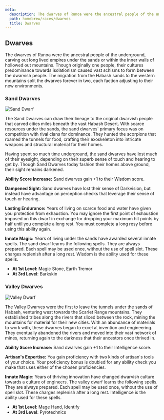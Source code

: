 ```yaml
---
meta:
  description: The dwarves of Runoa were the ancestral people of the underground, carving out long lived empires under the sands or within the inner walls of hollowed out mountains. Though originally one people, their cultures predominance towards isolationism caused vast schisms to form between the dwarvish people.
  path: homebrew/races/dwarves
  title: Dwarves
---
```




<Navbar/>

## Dwarves

The dwarves of Runoa were the ancestral people of the underground, carving out long lived empires under the sands or within the inner walls of hollowed out mountains. Though originally one people, their cultures predominance towards isolationism caused vast schisms to form between the dwarvish people. The migration from the Habash sands to the western mountains split the dwarves forever in two, each faction adjusting to their new environments.

### Sand Dwarves

<img alt="Sand Dwarf" src={sandDwarf}/>

The Sand Dwarves can draw their lineage to the original dwarvish people that carved cities miles beneath the vast Habash Desert. With scarce resources under the sands, the sand dwarves' primary focus was on competition with rival clans for dominance. They hunted the scorpions that roamed the tunnels for food, crafting their exoskeleton into intricate weapons and structural material for their homes.

Having spent so much time underground, the sand dwarves have lost much of their eyesight, depending on their superb sense of touch and hearing to get by. Though Sand Dwarves today fashion their homes above ground, their sight remains darkened.

**Ability Score Increase:** Sand dwarves gain +1 to their Wisdom score.

**Dampened Sight:** Sand dwarves have lost their sense of Darkvision, but instead have advantage on perception checks that leverage their sense of touch or hearing.

**Lasting Endurance:** Years of living on scarce food and water have given you protection from exhaustion. You may ignore the first point of exhaustion imposed on this dwarf in exchange for dropping your maximum hit points by half until you complete a long rest. You must complete a long resy before using this ability again.

**Innate Magic:** Years of living under the sands have awarded several innate spells. The sand dwarf learns the following spells. They are always prepared. Each spell may be used once, without the use of spell slot. These charges replenish after a long rest. Wisdom is the ability used for these spells.

- **At 1st Level:** Magic Stone, Earth Tremor 
- **At 3rd Level:** Barkskin

### Valley Dwarves

<img alt="Valley Dwarf" src={valleyDwarf}/>

The Valley Dwarves were the first to leave the tunnels under the sands of Habash, venturing west towards the Scarlet Range mountains. They established tribes along the rivers that sliced between the rock, mining the mountains for material for their new cities. With an abundance of materials to work with, these dwarves began to excel at invention and engineering. They eventually abandoned the rivers and moved into their vast network of mines, returning again to the darkness that their ancestors once thrived in.

**Ability Score Increase:** Sand dwarves gain +1 to their Intelligence score.

**Artisan's Expertise:** You gain proficiency with two kinds of artisan's tools of your choice. Your proficiency bonus is doubled for any ability check you make that uses either of the chosen proficiencies.

**Innate Magic:** Years of thriving innovation have changed dwarvish culture towards a culture of engineers. The valley dwarf learns the following spells. They are always prepared. Each spell may be used once, without the use of spell slot. These charges replenish after a long rest. Intelligence is the ability used for these spells.

- **At 1st Level:** Mage Hand, Identify
- **At 3rd Level:** Pyrotechnics
